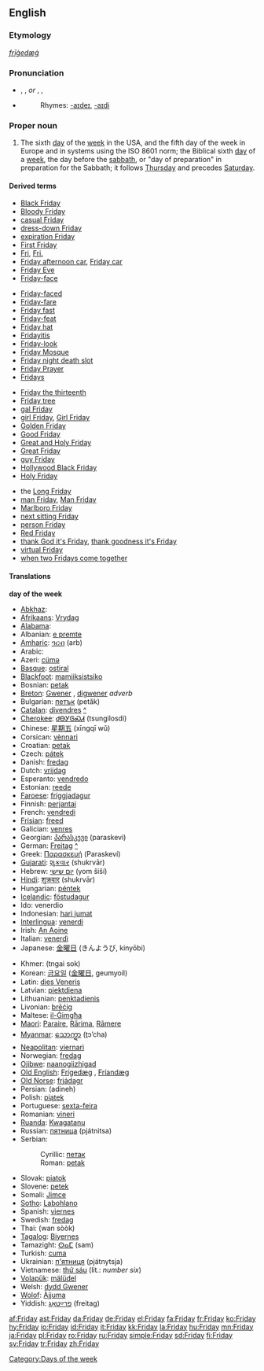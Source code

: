 ==English==
===Etymology===
{{OE.}} ''[[frīġedæġ]]''

===Pronunciation===
*{{AHD|frīʹdā}}, {{IPA|/ˈfraɪdeɪ/}}, {{SAMPA|/"fraIdeI/}} ''or'' {{AHD|frīʹdē}}, {{IPA|/ˈfraɪdi/}}, {{SAMPA|/"fraIdi/}}
*{{audio|en-us-Friday.ogg|Audio (US)}}
*:Rhymes: [[Rhymes:English:-aɪdeɪ|-aɪdeɪ]], [[Rhymes:English:-aɪdi|-aɪdi]]

===Proper noun===
{{en-noun}}

#The sixth [[day]] of the [[week]] in the USA, and the fifth day of the week in Europe and in systems using the ISO 8601 norm; the Biblical sixth [[day]] of a [[week]], the day before the [[sabbath]], or "day of preparation" in preparation for the Sabbath; it follows [[Thursday]] and precedes [[Saturday]].
<!--probably just an attributive form of the noun: #An appointment, person (like Man Friday in ''Robinson Crusoe''), or feeling associated with this day of the week.-->

====Derived terms====
{{top4}}
*[[Black Friday]]
*[[Bloody Friday]]
*[[casual Friday]]
*[[dress-down Friday]]
*[[expiration Friday]]
*[[First Friday]]
*[[Fri]], [[Fri.]]
*[[Friday afternoon car]], [[Friday car]]
*[[Friday Eve]]
*[[Friday-face]]
{{mid4}}
*[[Friday-faced]]
*[[Friday-fare]]
*[[Friday fast]]
*[[Friday-feat]]
*[[Friday hat]]
*[[Fridayitis]]
*[[Friday-look]]
*[[Friday Mosque]]
*[[Friday night death slot]]
*[[Friday Prayer]]
*[[Fridays]]<!--adverb-->
{{mid4}}
*[[Friday the thirteenth]]
*[[Friday tree]]
*[[gal Friday]]
*[[girl Friday]], [[Girl Friday]]
*[[Golden Friday]]
*[[Good Friday]]
*[[Great and Holy Friday]]
*[[Great Friday]]
*[[guy Friday]]
*[[Hollywood Black Friday]]
*[[Holy Friday]]
{{mid4}}
*the [[Long Friday]]
*[[man Friday]], [[Man Friday]]
*[[Marlboro Friday]]
*[[next sitting Friday]]
*[[person Friday]]
*[[Red Friday]]
*[[thank God it's Friday]], [[thank goodness it's Friday]]
*[[virtual Friday]]
*[[when two Fridays come together]]
{{bottom}}

====Translations====
'''day of the week'''
{{top}}
*[[Abkhaz]]: {{RUchar|[[ахәуаш]]}} {{IPAchar|(axwuaš)}}
*[[Afrikaans]]: [[Vrydag]]
*[[Alabama]]: {{IPAchar|[[atáɬɬàapi]], [[nihta istáɬɬàapi]]}}
*Albanian: [[e premte]]
*[[Amharic]]: [[ዓርብ]] (arb)
*Arabic: {{ARchar|[[الجمعة]]}} {{IPAchar|(aj-júmʕa)}}
*Azeri: [[cümə]]
*[[Basque]]: [[ostiral]]
*[[Blackfoot]]: [[mamiiksistsiko]]
*Bosnian: [[petak#Bosnian|petak]] {{m}}
*[[Breton]]: [[Gwener]] {{m}}, [[digwener]] ''adverb''
*Bulgarian: [[петък]] (petăk) {{m}}
*[[Catalan]]: [[divendres]] {{m}} [[:ca:divendres|^]]
*[[Cherokee]]: [[ᏧᎾᎩᎶᏍᏗ]] (tsungilosdi)
*Chinese: [[星期五]] (xīngqī wǔ)
*Corsican: [[vènnari]]
*Croatian: [[petak#Croatian|petak]] {{m}}
*Czech: [[pátek]] {{m}}
*Danish: [[fredag]]
*Dutch: [[vrijdag]] {{m}}
*Esperanto: [[vendredo]]
*Estonian: [[reede]]
*[[Faroese]]: [[fríggjadagur]] {{m}}
*Finnish: [[perjantai]]
*French: [[vendredi]] {{m}}
*[[Frisian]]: [[freed]]
*Galician: [[venres]]
*Georgian: [[პარასკევი]] (paraskevi)
*German: [[Freitag]] [[:de:Freitag|^]]
*Greek: [[Παρασκευή]] (Paraskeví) {{f}}
*[[Gujarati]]: [[શુક્રવાર]] (shukrvār)
*Hebrew: [[יום שישי]] (yom šiší)
*[[Hindi]]: [[शुक्रवार]] (shukrvār)
*Hungarian: [[péntek]]
*[[Icelandic]]: [[föstudagur]] {{m}}
*Ido: venerdio
*Indonesian: [[hari jumat]]
*[[Interlingua]]: [[venerdi]]
*Irish: [[An Aoine]]
*Italian: [[venerdì]] {{m}}
*Japanese: [[金曜日]] (きんようび, kinyōbi)
{{mid}}
*Khmer: {{KMchar|[[ថ្ងៃសុក្រ]]}} (tngai sok)
*Korean: [[금요일]] ([[金曜日]], geumyoil)
*Latin: [[dies Veneris]]
*Latvian: [[piektdiena]]
*Lithuanian: [[penktadienis]] {{m}}
*Livonian: [[brēćig]]
*Maltese: [[il-Ġimgħa]]
*[[Maori]]: [[Paraire]], [[Rārima]], [[Rāmere]]
*[[Myanmar]]: [[သောက္ရာ]] (ṯɔ’cha)
*[[Neapolitan]]: [[viernarì]]
*Norwegian: [[fredag]]
*[[Ojibwe]]: [[naanogiizhigad]]
*[[Old English]]: [[Frígedæg]] {{m}}, [[Fríandæg]] {{m}}
*[[Old Norse]]: [[frjádagr]] {{m}}
*Persian: {{FAchar|[[آدینه]]}} (adineh)
*Polish: [[piątek]]
*Portuguese: [[sexta-feira]]
*Romanian: [[vineri]] {{f}}
*[[Ruanda]]: [[Kwagatanu]]
*Russian: [[пятница]] (pjátnitsa) {{f}}
*Serbian:
*:Cyrillic: [[петак#Serbian|петак]] {{m}}
*:Roman: [[petak#Serbian|petak]] {{m}}
*Slovak: [[piatok]] {{m}}
*Slovene: [[petek]] {{m}}
*Somali: [[Jimce]]
*[[Sotho]]: [[Labohlano]]
*Spanish: [[viernes]] {{m}}
*Swedish: [[fredag]] {{c}}
*Thai: {{THchar|[[วันศุกร์]]}} (wan sòòk)
*[[Tagalog]]: [[Biyernes]]
*Tamazight: [[ⵙⴰⵎ]] (sam)
*Turkish: [[cuma]]
*Ukrainian: [[п'ятниця]] (pjátnytsja) {{f}}
*Vietnamese: [[thứ sáu]] (lit.: ''number six'')
*[[Volapük]]: [[mälüdel]]
*Welsh: [[dydd Gwener]] {{m}}
*[[Wolof]]: [[Àjjuma]]
*Yiddish: [[פרײַטאָג]] (freitag)
{{bottom}}

[[Category:Days of the week]]

[[af:Friday]]
[[ast:Friday]]
[[da:Friday]]
[[de:Friday]]
[[el:Friday]]
[[fa:Friday]]
[[fr:Friday]]
[[ko:Friday]]
[[hy:Friday]]
[[io:Friday]]
[[id:Friday]]
[[it:Friday]]
[[kk:Friday]]
[[la:Friday]]
[[hu:Friday]]
[[mn:Friday]]
[[ja:Friday]]
[[pl:Friday]]
[[ro:Friday]]
[[ru:Friday]]
[[simple:Friday]]
[[sd:Friday]]
[[fi:Friday]]
[[sv:Friday]]
[[tr:Friday]]
[[zh:Friday]]